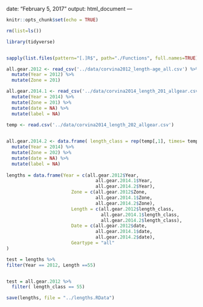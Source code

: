 <!-- # --- -->
date: "February 5, 2017"
output: html_document
---

```r
knitr::opts_chunk$set(echo = TRUE)

rm(list=ls())

library(tidyverse)


sapply(list.files(pattern="[.]R$", path="./Functions", full.names=TRUE), source)
```


```r

all.gear.2012 <- read_csv('../data/corvina2012_length-age_all.csv') %>%
  mutate(Year = 2012) %>%
  mutate(Zone = 201)

all.gear.2014.1 <- read_csv('../data/corvina2014_length_201_allgear.csv') %>%
  mutate(Year = 2014) %>%
  mutate(Zone = 201) %>%
  mutate(date = NA) %>%
  mutate(label = NA)

temp <- read.csv('../data/corvina2014_length_202_allgear.csv') 

  
all.gear.2014.2 <- data.frame( length_class = rep(temp[,1], times= temp[,2])) %>%
  mutate(Year = 2014) %>%
  mutate(Zone = 202) %>%
  mutate(date = NA) %>%
  mutate(label = NA)
  
lengths = data.frame(Year = c(all.gear.2012$Year,
                                 all.gear.2014.1$Year, 
                                 all.gear.2014.2$Year),
                        Zone = c(all.gear.2012$Zone,
                                 all.gear.2014.1$Zone, 
                                 all.gear.2014.2$Zone),
                        Length = c(all.gear.2012$length_class,
                                   all.gear.2014.1$length_class, 
                                   all.gear.2014.2$length_class),
                        Date = c(all.gear.2012$date,
                                 all.gear.2014.1$date, 
                                 all.gear.2014.2$date), 
                        Geartype = "all"
)

test = lengths %>%
filter(Year == 2012, Length ==55)


test = all.gear.2012 %>%
  filter( length_class == 55)

save(lengths, file = "../lengths.RData")


```

